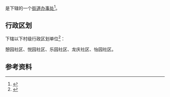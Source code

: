 {{中国乡级行政区|23/06/04/012/000}}

'''{{PAGENAMEBASE}}'''是{{PRC admin/fullname|23/06/04/012/000|3}}下辖的一个[[街道办事处|街道办事处]]<ref>{{PRC admin/ref sgc|{{PRC admin/parent|23/06/04/012/000}}}}</ref>。

== 行政区划 ==
{{PAGENAMEBASE}}下辖以下村级行政区划单位<ref>{{PRC admin/ref sgc|23/06/04/012/000}}</ref>：

憩园社区、悦园社区、乐园社区、龙庆社区、怡园社区。

== 参考资料 ==
{{reflist}}

{{黑龙江行政区划小作品}}
{{PRC admin/navcat|23/06/04/012/000}}